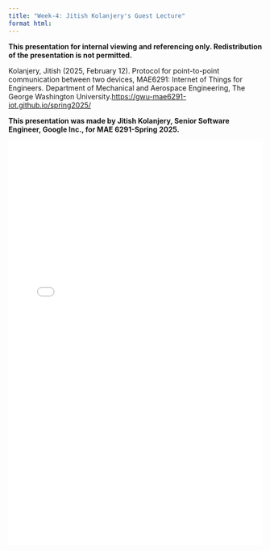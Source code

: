```yaml
---
title: "Week-4: Jitish Kolanjery's Guest Lecture"
format html:
---
```

**This presentation for internal viewing and referencing only. Redistribution of the presentation is not permitted.**

Kolanjery, Jitish (2025, February 12). Protocol for point-to-point communication between two devices, MAE6291: Internet of Things for Engineers. Department of Mechanical and Aerospace Engineering, The George Washington University.[https://gwu-mae6291-iot.github.io/spring2025/](https://gwu-mae6291-iot.github.io/spring2025/)


::: {.callout-note appearance="simple"}
**This presentation was made by Jitish Kolanjery, Senior Software Engineer, Google Inc., for MAE 6291-Spring 2025.**
:::
![](Notes/Protocol Design_GWU_presentation_02132025.pdf){width="100%" height="800px"}

<!-- <footer>
  <p>This is a Quarto website. To learn more about Quarto websites visit <https://quarto.org/docs/websites>.<br>
  Author: Kartik Bulusu<br>
  Contact: <a href="mailto:bulusu@gwu.edu">bulusu</a><br>
  &copy; 2024 All rights reserved</p>
</footer> -->
